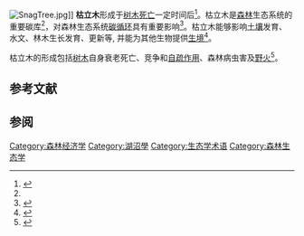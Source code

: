 [[File:SnagTree.jpg|thumb]]]]
'''枯立木'''形成于[[树木死亡|树木死亡]]一定时间后<ref name="卢志军">{{cite journal|author1=卢志军|coauthors=刘福玲, 吴浩, 江明喜|title=八大公山常绿落叶阔叶混交林枯立木物种组成、大小级与分布格局|journal=生物多样性|date=2015|volume=23|issue=2|pages=167-173|doi=10.17520/biods.2014139|url=http://www.biodiversity-science.net/CN/abstract/abstract9982.shtml|accessdate=2015-04-30|archive-date=2019-06-09|archive-url=https://web.archive.org/web/20190609065255/http://www.biodiversity-science.net/CN/abstract/abstract9982.shtml|dead-url=no}}</ref>。枯立木是[[森林|森林]]生态系统的重要碳库<ref name="卢志军" />，对森林生态系统[[碳循环|碳循环]]具有重要影响<ref>{{cite journal|author1=安云|coauthors=丁国栋,高广磊,梁文俊,贺宇,魏宝,鲍彪|title=华北土石山区天然次生林枯立木数量特征与分布格局|journal=水土保持通报|date=2012|issue=4|pages=246~250|url=http://stbctb.alljournal.com.cn/ch/reader/view_abstract.aspx?file_no=20120453&flag=1|accessdate=2015-04-30|archive-date=2019-06-08|archive-url=https://web.archive.org/web/20190608155155/http://stbctb.alljournal.com.cn/ch/reader/view_abstract.aspx?file_no=20120453&flag=1|dead-url=no}}</ref>。枯立木能够影响[[土壤|土壤]]发育、水文、林木生长发育、更新等, 并能为其他生物提供[[生境|生境]]<ref>{{cite journal|author1=林淑伟|coauthors=柴文毅 陈炳容 范海兰 宋萍 蔡冰玲 刘丽香|title=武夷山风景名胜区森林生态系统枯立木空间特征研究|journal=北华大学学报：自然科学版|date=2008|issue=4|pages=356-361|url=http://www.cqvip.com/qk/90873a/200804/27868047.html|accessdate=2015-04-30|archive-date=2019-06-13|archive-url=https://web.archive.org/web/20190613224123/http://www.cqvip.com/qk/90873a/200804/27868047.html|dead-url=no}}</ref>。

枯立木的形成包括[[树木|树木]]自身衰老死亡、竞争和[[自疏作用|自疏作用]]、森林病虫害及[[野火|野火]]<ref>{{cite journal|author1=Jerry F. Franklin|coauthors=H. H. Shugart and Mark E. Harmon|title=Tree Death as an Ecological Process|journal=BioScience|date=1987|volume=37|issue=8|pages=550-556|accessdate=2015-04-30|URL=http://www.jstor.org/discover/10.2307/1310665?uid=3739592&uid=2&uid=4&uid=3739256&sid=21106211159261}}</ref>。

==参考文献==
{{reflist}}

== 参阅 ==
{{Commons category|Snag (ecology)|Snag}}

{{林业}}

[[Category:森林经济学|Category:森林经济学]]
[[Category:湖沼學|Category:湖沼學]]
[[Category:生态学术语|Category:生态学术语]]
[[Category:森林生态学|Category:森林生态学]]